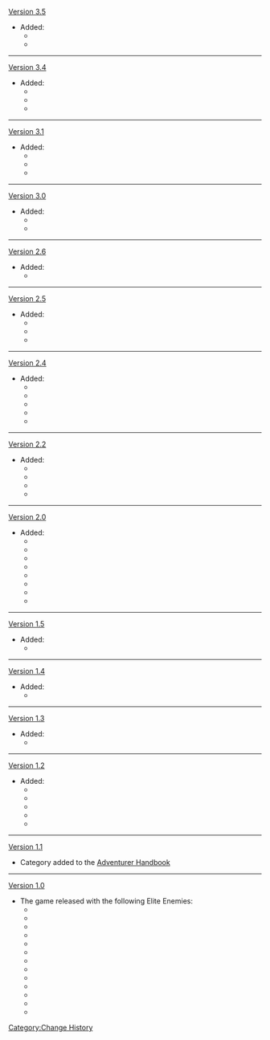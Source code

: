 [[Version 3.5]]
* Added:
** {{Enemy|Abyss Herald: Frost Fall}}
** {{Enemy|Black Serpent Knight: Rockbreaker Ax}}
----
[[Version 3.4]]
* Added:
** {{Enemy|Consecrated Red Vulture}}
** {{Enemy|Consecrated Scorpion}}
** {{Enemy|Consecrated Flying Serpent}}
----
[[Version 3.1]]
* Added:
** {{Enemy|Primal Construct: Repulsor}}
** {{Enemy|Primal Construct: Reshaper}}
** {{Enemy|Primal Construct: Prospector}}
----
[[Version 3.0]]
*Added:
**{{Enemy|Ruin Drake: Earthguard}}
**{{Enemy|Ruin Drake: Skywatch}}
----
[[Version 2.6]]
*Added:
**{{Enemy|Black Serpent Knight: Windcutter}}
----
[[Version 2.5]]
*Added:
**{{Enemy|Shadowy Husk: Defender}}
**{{Enemy|Shadowy Husk: Line Breaker}}
**{{Enemy|Shadowy Husk: Standard Bearer}}
----
[[Version 2.4]]
*Added:
**{{Enemy|Abyss Lector: Fathomless Flames}}
**{{Enemy|Bolteater Bathysmal Vishap Hatchling}}
**{{Enemy|Primordial Bathysmal Vishap}}
**{{Enemy|Primordial Bathysmal Vishap Hatchling}}
**{{Enemy|Rimebiter Bathysmal Vishap Hatchling}}
----
[[Version 2.2]]
*Added:
**{{Enemy|Rockfond Rifthound}}
**{{Enemy|Rockfond Rifthound Whelp}}
**{{Enemy|Thundercraven Rifthound}}
**{{Enemy|Thundercraven Rifthound Whelp}}
----
[[Version 2.0]]
*Added:
**{{Enemy|Crackling Axe Mitachurl}}
**{{Enemy|Thunderhelm Lawachurl}}
**{{Enemy|Electro Abyss Mage}}
**{{Enemy|Ruin Cruiser}}
**{{Enemy|Ruin Defender}}
**{{Enemy|Ruin Destroyer}}
**{{Enemy|Ruin Scout}}
**{{Enemy|Mirror Maiden}}
----
[[Version 1.5]]
*Added:
**{{Enemy|Abyss Lector: Violet Lightning}}
----
[[Version 1.4]]
*Added:
**{{Enemy|Abyss Herald: Wicked Torrents}}
----
[[Version 1.3]]
*Added:
**{{Enemy|Geovishap}}
----
[[Version 1.2]]
*Added:
**{{Enemy|Ice Shieldwall Mitachurl}}
**{{Enemy|Frostarm Lawachurl}}
**{{Enemy|Fatui Cryo Cicin Mage}}
**{{Enemy|Ruin Grader}}
**{{Enemy|The Great Snowboar King}}
----
[[Version 1.1]]
*Category added to the [[Adventurer Handbook]]
----
[[Version 1.0]]
*The game released with the following Elite Enemies:
**{{Enemy|Wooden Shieldwall Mitachurl}}
**{{Enemy|Rock Shieldwall Mitachurl}}
**{{Enemy|Blazing Axe Mitachurl}}
**{{Enemy|Stonehide Lawachurl}}
**{{Enemy|Hydro Abyss Mage}}
**{{Enemy|Cryo Abyss Mage}}
**{{Enemy|Pyro Abyss Mage}}
**{{Enemy|Fatui Electro Cicin Mage}}
**{{Enemy|Fatui Pyro Agent}}
**{{Enemy|Ruin Guard}}
**{{Enemy|Ruin Hunter}}
**{{Enemy|Eye of the Storm}}
**{{Enemy|Geovishap Hatchling}}
<noinclude>[[Category:Change History]]</noinclude>